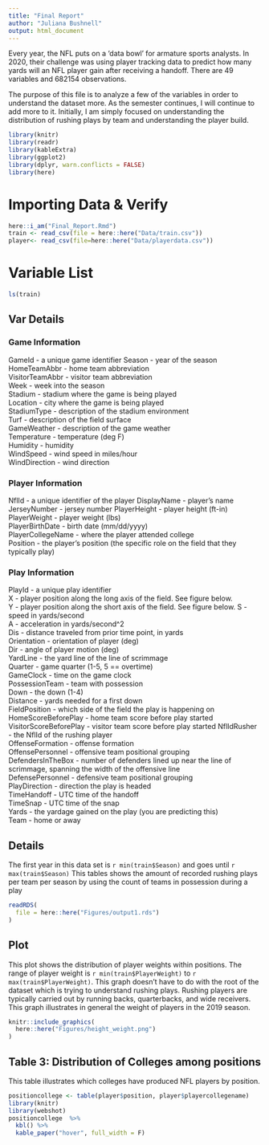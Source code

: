```yaml
---
title: "Final Report"
author: "Juliana Bushnell"
output: html_document
---
```

Every year, the NFL puts on a ‘data bowl’ for armature sports analysts. In 2020, their challenge was using player tracking data to predict how many yards will an NFL player gain after receiving a handoff. There are 49 variables and 682154 observations. 

The purpose of this file is to analyze a few of the variables in order to understand the dataset more. As the semester continues, I will continue to add more to it. Initially, I am simply focused on understanding the distribution of rushing plays by team and understanding the player build. 


```r
library(knitr)
library(readr)
library(kableExtra)
library(ggplot2)
library(dplyr, warn.conflicts = FALSE)
library(here)
```


# Importing Data & Verify
```r
here::i_am("Final_Report.Rmd")
train <- read_csv(file = here::here("Data/train.csv"))
player<- read_csv(file=here::here("Data/playerdata.csv"))
```

# Variable List
```r
ls(train)
```

## Var Details 

### Game Information
GameId - a unique game identifier 
Season - year of the season 
HomeTeamAbbr - home team abbreviation  
VisitorTeamAbbr - visitor team abbreviation  
Week - week into the season  
Stadium - stadium where the game is being played  
Location - city where the game is being played  
StadiumType - description of the stadium environment  
Turf - description of the field surface  
GameWeather - description of the game weather  
Temperature - temperature (deg F)  
Humidity - humidity  
WindSpeed - wind speed in miles/hour  
WindDirection - wind direction  

### Player Information
NflId - a unique identifier of the player 
DisplayName - player's name  
JerseyNumber - jersey number 
PlayerHeight - player height (ft-in)  
PlayerWeight - player weight (lbs)  
PlayerBirthDate - birth date (mm/dd/yyyy)  
PlayerCollegeName - where the player attended college  
Position - the player's position (the specific role on the field that they typically play)  

### Play Information
PlayId - a unique play identifier  
X - player position along the long axis of the field. See figure below.  
Y - player position along the short axis of the field. See figure below. 
S - speed in yards/second  
A - acceleration in yards/second^2  
Dis - distance traveled from prior time point, in yards  
Orientation - orientation of player (deg)  
Dir - angle of player motion (deg)  
YardLine - the yard line of the line of scrimmage  
Quarter - game quarter (1-5, 5 == overtime)  
GameClock - time on the game clock  
PossessionTeam - team with possession  
Down - the down (1-4)  
Distance - yards needed for a first down  
FieldPosition - which side of the field the play is happening on  
HomeScoreBeforePlay - home team score before play started  
VisitorScoreBeforePlay - visitor team score before play started 
NflIdRusher - the NflId of the rushing player  
OffenseFormation - offense formation  
OffensePersonnel - offensive team positional grouping  
DefendersInTheBox - number of defenders lined up near the line of scrimmage, spanning the width of the offensive line  
DefensePersonnel - defensive team positional grouping  
PlayDirection - direction the play is headed  
TimeHandoff - UTC time of the handoff  
TimeSnap - UTC time of the snap  
Yards - the yardage gained on the play (you are predicting this)  
Team - home or away  

## Details 
The first year in this data set is `r min(train$Season)` and goes until `r max(train$Season)`
This tables shows the amount of recorded rushing plays per team per season by using the count of teams in possession during a play 
``` r

readRDS(
  file = here::here("Figures/output1.rds")
)


```

## Plot 

This plot shows the distribution of player weights within positions. The range of player weight is `r min(train$PlayerWeight)` to `r max(train$PlayerWeight)`. This graph doesn't have to do with the root of the dataset which is trying to understand rushing plays. Rushing players are typically carried out by running backs, quarterbacks, and wide receivers. This graph illustrates in general the weight of players in the 2019 season. 
``` r
knitr::include_graphics(
  here::here("Figures/height_weight.png")
)

```

## Table 3: Distribution of Colleges among positions
This table illustrates which colleges have produced NFL players by position. 

``` r
positioncollege <- table(player$position, player$playercollegename)
library(knitr)
library(webshot)
positioncollege  %>%
  kbl() %>%
  kable_paper("hover", full_width = F) 

```

